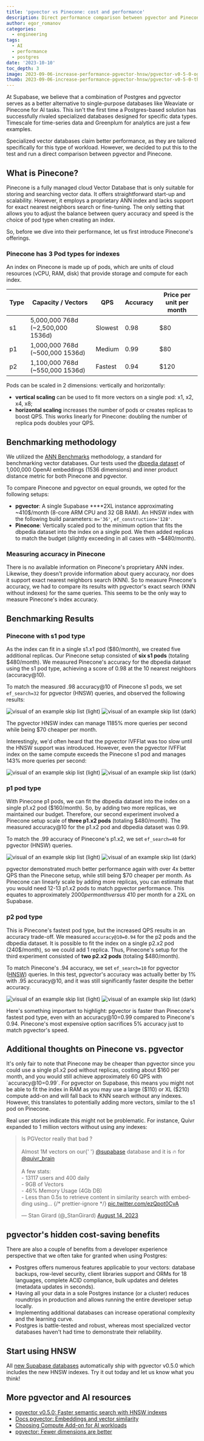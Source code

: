 ```yaml
---
title: 'pgvector vs Pinecone: cost and performance'
description: Direct performance comparison between pgvector and Pinecone.
author: egor_romanov
categories:
  - engineering
tags:
  - AI
  - performance
  - postgres
date: '2023-10-10'
toc_depth: 3
image: 2023-09-06-increase-performance-pgvector-hnsw/pgvector-v0-5-0-og.png
thumb: 2023-09-06-increase-performance-pgvector-hnsw/pgvector-v0-5-0-thumb.png
---
```


At Supabase, we believe that a combination of Postgres and pgvector serves as a better alternative to single-purpose databases like Weaviate or Pinecone for AI tasks. This isn't the first time a Postgres-based solution has successfully rivaled specialized databases designed for specific data types. Timescale for time-series data and Greenplum for analytics are just a few examples.

Specialized vector databases claim better performance, as they are tailored specifically for this type of workload. However, we decided to put this to the test and run a direct comparison between pgvector and Pinecone.

## What is Pinecone?

Pinecone is a fully managed cloud Vector Database that is only suitable for storing and searching vector data. It offers straightforward start-up and scalability. However, it employs a proprietary ANN index and lacks support for exact nearest neighbors search or fine-tuning. The only setting that allows you to adjust the balance between query accuracy and speed is the choice of pod type when creating an index.

So, before we dive into their performance, let us first introduce Pinecone's offerings.

### Pinecone has 3 Pod types for indexes

An index on Pinecone is made up of pods, which are units of cloud resources (vCPU, RAM, disk) that provide storage and compute for each index. 

| Type | Capacity / Vectors                | QPS     | Accuracy | Price per unit per month |
| ---- | --------------------------------- | ------- | -------- | ------------------------ |
| s1   | 5,000,000 768d (~2,500,000 1536d) | Slowest | 0.98     | $80                      |
| p1   | 1,000,000 768d (~500,000 1536d)   | Medium  | 0.99     | $80                      |
| p2   | 1,100,000 768d (~550,000 1536d)   | Fastest | 0.94     | $120                     |

Pods can be scaled in 2 dimensions: vertically and horizontally:

- **vertical scaling** can be used to fit more vectors on a single pod: x1, x2, x4, x8;
- **horizontal scaling** increases the number of pods or creates replicas to boost QPS. This works linearly for Pinecone: doubling the number of replica pods doubles your QPS.

## Benchmarking methodology

We utilized the [ANN Benchmarks](https://github.com/erikbern/ann-benchmarks) methodology, a standard for benchmarking vector databases. Our tests used the [dbpedia dataset](https://huggingface.co/datasets/KShivendu/dbpedia-entities-openai-1M/blob/main/README.md) of 1,000,000 OpenAI embeddings (1536 dimensions) and inner product distance metric for both Pinecone and pgvector.

To compare Pinecone and pgvector on equal grounds, we opted for the following setups:

- **pgvector**: A single Supabase \*\*\*\*2XL instance approximating ~410$/month (8-core ARM CPU and 32 GB RAM). An HNSW index with the following build parameters: `m='36'`, `ef_construction='128'`.
- **Pinecone**: Vertically scaled pod to the minimum option that fits the dbpedia dataset into the index on a single pod. We then added replicas to match the budget (slightly exceeding in all cases with ~$480/month).

### Measuring accuracy in Pinecone

There is no available information on Pinecone's proprietary ANN index. Likewise, they doesn't provide information about query accuracy, nor does it support exact nearest neighbors search (KNN). So to measure Pinecone's accuracy, we had to compare its results with pgvector's exact search (KNN without indexes) for the same queries. This seems to be the only way to measure Pinecone's index accuracy.

## Benchmarking Results

### Pinecone with s1 pod type

As the index can fit in a single s1.x1 pod ($80/month), we created five additional replicas. Our Pinecone setup consisted of **six s1 pods** (totaling $480/month). We measured Pinecone's accuracy for the dbpedia dataset using the s1 pod type, achieving a score of 0.98 at the 10 nearest neighbors (accuracy@10).

To match the measured .98 accuracy@10 of Pinecone s1 pods, we set `ef_search=32` for pgvector (HNSW) queries, and observed the following results:

<div>
  <img
    alt="visual of an example skip list (light)"
    className="dark:hidden"
    src="/images/blog/2023-10-10-pgvector-vs-pinecone/s1x1--light.png"
  />
  <img
    alt="visual of an example skip list (dark)"
    className="hidden dark:block"
    src="/images/blog/2023-10-10-pgvector-vs-pinecone/s1x1--dark.png"
  />
</div>

The pgvector HNSW index can manage 1185% more queries per second while being $70 cheaper per month.

Interestingly, we'd often heard that the pgvector IVFFlat was too slow until the HNSW support was introduced. However, even the pgvector IVFFlat index on the same compute exceeds the Pinecone s1 pod and manages 143% more queries per second:

<div>
  <img
    alt="visual of an example skip list (light)"
    className="dark:hidden"
    src="/images/blog/2023-10-10-pgvector-vs-pinecone/ivfflat--light.png"
  />
  <img
    alt="visual of an example skip list (dark)"
    className="hidden dark:block"
    src="/images/blog/2023-10-10-pgvector-vs-pinecone/ivfflat--dark.png"
  />
</div>

### p1 pod type

With Pinecone p1 pods, we can fit the dbpedia dataset into the index on a single p1.x2 pod ($160/month). So, by adding two more replicas, we maintained our budget. Therefore, our second experiment involved a Pinecone setup scale of **three p1.x2 pods** (totaling $480/month). The measured accuracy@10 for the p1.x2 pod and dbpedia dataset was 0.99.

To match the .99 accuracy of Pinecone's p1.x2, we set `ef_search=40` for pgvector (HNSW) queries.

<div>
  <img
    alt="visual of an example skip list (light)"
    className="dark:hidden"
    src="/images/blog/2023-10-10-pgvector-vs-pinecone/p1x2--light.png"
  />
  <img
    alt="visual of an example skip list (dark)"
    className="hidden dark:block"
    src="/images/blog/2023-10-10-pgvector-vs-pinecone/p1x2--dark.png"
  />
</div>

pgvector demonstrated much better performance again with over 4x better QPS than the Pinecone setup, while still being $70 cheaper per month. As Pinecone can linearly scale by adding more replicas, you can estimate that you would need 12-13 p1.x2 pods to match pgvector performance. This equates to approximately $2000 per month versus ~$410 per month for a 2XL on Supabase.

### p2 pod type

This is Pinecone's fastest pod type, but the increased QPS results in an accuracy trade-off. We measured `accuracy@10=0.94` for the p2 pods and the dbpedia dataset. It is possible to fit the index on a single p2.x2 pod (240$/month), so we could add 1 replica. Thus, Pinecone's setup for the third experiment consisted of **two p2.x2 pods** (totaling $480/month).

To match Pinecone's .94 accuracy, we set `ef_search=10` for pgvector ([HNSW](https://www.notion.so/Blogpost-pgvector-vs-Pinecone-cost-and-performance-5d5cc429818d45358ba2d3a8a06e1ecf?pvs=21)) queries. In this test, pgvector's accuracy was actually better by 1% with .95 accuracy@10, and it was still significantly faster despite the better accuracy.

<div>
  <img
    alt="visual of an example skip list (light)"
    className="dark:hidden"
    src="/images/blog/2023-10-10-pgvector-vs-pinecone/p2x2--light.png"
  />
  <img
    alt="visual of an example skip list (dark)"
    className="hidden dark:block"
    src="/images/blog/2023-10-10-pgvector-vs-pinecone/p2x2--dark.png"
  />
</div>

Here's something important to highlight: pgvector is faster than Pinecone's fastest pod type, even with an accuracy@10=0.99 compared to Pinecone's 0.94. Pinecone's most expensive option sacrifices 5% accuracy just to match pgvector's speed.

## Additional thoughts on Pinecone vs. pgvector

It's only fair to note that Pinecone may be cheaper than pgvector since you could use a single p1.x2 pod without replicas, costing about $160 per month, and you would still achieve approximately 60 QPS with `accuracy@10=0.99`. For pgvector on Supabase, this means you might not be able to fit the index in RAM as you may use a large ($110) or XL ($210) compute add-on and will fall back to KNN search without any indexes. However, this translates to potentially adding more vectors, similar to the s1 pod on Pinecone.

Real user stories indicate this might not be problematic. For instance, Quivr expanded to 1 million vectors without using any indexes:

<blockquote class="twitter-tweet">
  <p lang="en" dir="ltr">
    Is PGVector really that bad ?<br />
    <br />
    Almost 1M vectors on our{' '}
    <a href="https://twitter.com/supabase?ref_src=twsrc%5Etfw">@supabase</a> database and it is 🔥
    for <a href="https://twitter.com/quivr_brain?ref_src=twsrc%5Etfw">@quivr_brain</a>
    <br />
    <br />A few stats:
    <br />- 13117 users and 400 daily <br />- 9GB of Vectors
    <br />- 46% Memory Usage (4Gb DB)
    <br />- Less than 0.5s to retrieve content in similarity search with embedding using… {/* prettier-ignore */}
    <a href="https://t.co/ezQpot0CvA">pic.twitter.com/ezQpot0CvA</a>
  </p>
  &mdash; Stan Girard (@_StanGirard) <a href="https://twitter.com/_StanGirard/status/1691135519948787719?ref_src=twsrc%5Etfw">August 14, 2023</a>
</blockquote>
<script async src="https://platform.twitter.com/widgets.js" charset="utf-8"></script>

## pgvector's hidden cost-saving benefits

There are also a couple of benefits from a developer experience perspective that we often take for granted when using Postgres:

- Postgres offers numerous features applicable to your vectors: database backups, row-level security, client libraries support and ORMs for 18 languages, complete ACID compliance, bulk updates and deletes (metadata updates in seconds).
- Having all your data in a sole Postgres instance (or a cluster) reduces roundtrips in production and allows running the entire developer setup locally.
- Implementing additional databases can increase operational complexity and the learning curve.
- Postgres is battle-tested and robust, whereas most specialized vector databases haven't had time to demonstrate their reliability.

## Start using HNSW

All [new Supabase databases](https://database.new/) automatically ship with pgvector v0.5.0 which includes the new HNSW indexes. Try it out today and let us know what you think!

## More pgvector and AI resources

- [pgvector v0.5.0: Faster semantic search with HNSW indexes](https://supabase.com/blog/increase-performance-pgvector-hnsw)
- [Docs pgvector: Embeddings and vector similarity](https://supabase.com/docs/guides/database/extensions/pgvector)
- [Choosing Compute Add-on for AI workloads](https://supabase.com/docs/guides/ai/choosing-compute-addon)
- [pgvector: Fewer dimensions are better](https://supabase.com/blog/fewer-dimensions-are-better-pgvector)
